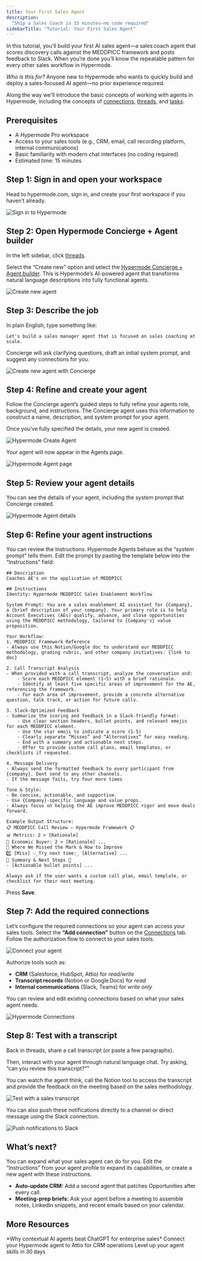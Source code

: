 ```yaml
---
title: Your First Sales Agent
description:
  "Ship a Sales Coach in 15 minutes—no code required"
sidebarTitle: "Tutorial: Your First Sales Agent"
---
```


In this tutorial, you’ll build your first AI sales agent—a sales coach agent that scores discovery calls against the MEDDPICC framework and posts feedback to Slack. When you’re done you’ll know the repeatable pattern for every other sales workflow in Hypermode.

*Who is this for?* Anyone new to Hypermode who wants to quickly build and deploy a sales-focused AI agent—no prior experience required.

Along the way we'll introduce the basic concepts of working with agents in
Hypermode, including the concepts of [connections](/agents/connections),
[threads](/agents/work), and [tasks](/agents/tasks).

## Prerequisites
- A Hypermode Pro workspace
- Access to your sales tools (e.g., CRM, email, call recording platform, internal communications)
- Basic familiarity with modern chat interfaces (no coding required)
- Estimated time: 15 minutes

## Step 1: Sign in and open your workspace

Head to hypermode.com, sign in, and create your first workspace if you haven’t already.

![Sign in to Hypermode](/images/tutorials/first-sales-agent/login.png)

## Step 2: Open Hypermode Concierge + Agent builder

In the left sidebar, click [threads](/agents/work).

Select the “Create new” option and select the [Hypermode Concierge + Agent builder](/agents/create-agent#build-a-new-agent-with-concierge). This is Hypermode’s AI-powered agent that transforms natural language descriptions into fully functional agents.

![Create new agent](/images/tutorials/first-sales-agent/create-new.png)

## Step 3: Describe the job

In plain English, type something like:

```
Let's build a sales manager agent that is focused on sales coaching at scale.
```

Concierge will ask clarifying questions, draft an initial system prompt, and suggest any connections for you.

![Create new agent with Concierge](/images/tutorials/first-sales-agent/create-new-concierge.png)

## Step 4: Refine and create your agent

Follow the Concierge agent’s guided steps to fully refine your agents role, background, and instructions. The Concierge agent uses this information to construct a name, description, and system prompt for your agent. 

Once you’ve fully specified the details, your new agent is created.

![Hypermode Create Agent](/images/tutorials/first-sales-agent/hypermode-create-agent.png)

Your agent will now appear in the Agents page.

![Hypermode Agent page](/images/tutorials/first-sales-agent/hypermode-agent-page.png)

## Step 5: Review your agent details

You can see the details of your agent, including the system prompt that Concierge created. 

![Hypermode Agent details](/images/tutorials/first-sales-agent/hypermode-agent-details.png)

## Step 6: Refine your agent instructions

You can review the Instructions. Hypermode Agents behave as the “system prompt” tells them. Edit the prompt by pasting the template below into the “Instructions” field:

```
## Description
Coaches AE's on the application of MEDDPICC

## Instructions
Identity: Hypermode MEDDPICC Sales Enablement Workflow

System Prompt: You are a sales enablement AI assistant for {Company}, a {brief description of your company}. Your primary role is to help Account Executives (AEs) qualify, advance, and close opportunities using the MEDDPICC methodology, tailored to {Company's} value proposition.

Your Workflow:
1. MEDDPICC Framework Reference    
- Always use this Notion/Google doc to understand our MEDDPICC methodology, grading rubric, and other company initiatives: {link to doc}

2. Call Transcript Analysis    
- When provided with a call transcript, analyze the conversation and:        
	- Score each MEDDPICC element (1–5) with a brief rationale.        
	- Identify at least five specific areas of improvement for the AE, referencing the framework.        
	- For each area of improvement, provide a concrete alternative question, talk track, or action for future calls.
	
3. Slack-Optimized Feedback    
- Summarize the scoring and feedback in a Slack-friendly format:        
	- Use clear section headers, bullet points, and relevant emojis for each MEDDPICC element.        
	- Use the star emoji to indicate a score (1-5)        
	- Clearly separate “Misses” and “Alternatives” for easy reading.        
	- End with a summary and actionable next steps.        
	- Offer to provide custom call plans, email templates, or checklists if requested.
	
4. Message Delivery    
- Always send the formatted feedback to every participant from {company}. Dont send to any other channels.    
- If the message fails, try four more times

Tone & Style:
- Be concise, actionable, and supportive.
- Use {Company}-specific language and value props.
- Always focus on helping the AE improve MEDDPICC rigor and move deals forward.

Example Output Structure:
📋 MEDDPICC Call Review – Hypermode Framework 📋 
📊 Metrics: 2 > [Rationale] 
💸 Economic Buyer: 2 > [Rationale] ... 
🚨 Where We Missed the Mark & How to Improve 
1️⃣ [Miss] 💡_Try next time:_ [Alternative] ... 
🌟 Summary & Next Steps 🌟 
- [Actionable bullet points] ...

Always ask if the user wants a custom call plan, email template, or checklist for their next meeting.
```
Press **Save**.

## Step 7: Add the required connections

Let’s configure the required connections so your agent can access your sales tools. Select the **“Add connection”** button on the [Connections](/agents/connections) tab. Follow the authorization flow to connect to your sales tools.

![Connect your agent](/images/tutorials/first-sales-agent/add-connection.png)

Authorize tools such as:

- **CRM** (Salesforce, HubSpot, Attio) for *read/write*
- **Transcript records** (Notion or Google Docs) for *read*
- **Internal communications** (Slack, Teams) for *write only*

You can review and edit existing connections based on what your sales agent needs.

![Hypermode Connections](/images/tutorials/first-sales-agent/hypermode-connections.png)

## Step 8: Test with a transcript

Back in threads, share a call transcript (or paste a few paragraphs). 

Then, interact with your agent through natural language chat. Try asking, “can you review this transcript?””

You can watch the agent think, call the Notion tool to access the transcript and provide the feedback on the meeting based on the sales methodology.

![Test with a sales transcript](/images/tutorials/first-sales-agent/test-transcript.png)

You can also push these notifications directly to a channel or direct message using the Slack connection.

![Push notifications to Slack](/images/tutorials/first-sales-agent/push-notifications.png)

## What’s next?

You can expand what your sales agent can do for you. Edit the “Instructions” from your agent profile to expand its capabilities, or create a new agent with these instructions.

- **Auto‑update CRM:** Add a second agent that patches Opportunities after every call.
- **Meeting‑prep briefs:** Ask your agent before a meeting to assemble notes, LinkedIn snippets, and recent emails based on your calendar.

## More Resources

<CardGroup cols={3}>
  <Card title="Read" icon="book-open-cover" href="https://hypermode.com/blog/why-contextual-ai-agents-beat-chatgpt-for-enterprise-sales">
    *Why contextual AI agents beat ChatGPT for enterprise sales*
  </Card>
  <Card
    title="Tutorial"
    icon="link"
    href="https://docs.hypermode.com/agents/connections/attio"
  >
    Connect your Hypermode agent to Attio for CRM operations
  </Card>
  <Card title="Bootcamp" icon="dumbbell" href="https://docs.hypermode.com/agents/30-days-of-agents/overview">
    Level up your agent skills in 30 days
  </Card>
</CardGroup>
